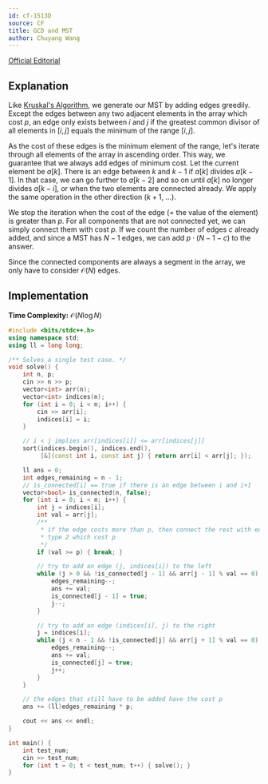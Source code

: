 ```yaml
---
id: cf-1513D
source: CF
title: GCD and MST
author: Chuyang Wang
---
```


[Official Editorial](https://codeforces.com/blog/entry/89550)

## Explanation

Like [Kruskal's Algorithm](https://usaco.guide/gold/mst#kruskals), we generate
our MST by adding edges greedily. Except the edges between any two adjacent
elements in the array which cost $p$, an edge only exists between $i$ and $j$ if
the greatest common divisor of all elements in $[i, j]$ equals the minimum of
the range $[i, j]$.

As the cost of these edges is the minimum element of the range, let's iterate
through all elements of the array in ascending order. This way, we guarantee
that we always add edges of minimum cost. Let the current element be $a[k]$.
There is an edge between $k$ and $k - 1$ if $a[k]$ divides $a[k - 1]$. In that
case, we can go further to $a[k - 2]$ and so on until $a[k]$ no longer divides
$a[k - i]$, or when the two elements are connected already. We apply the same
operation in the other direction ($k + 1$, ...).

We stop the iteration when the cost of the edge (= the value of the element) is
greater than $p$. For all components that are not connected yet, we can simply
connect them with cost $p$. If we count the number of edges $c$ already added,
and since a MST has $N - 1$ edges, we can add $p \cdot (N - 1 - c)$ to the
answer.

Since the connected components are always a segment in the array, we only have
to consider $\mathcal{O}(N)$ edges.

## Implementation

**Time Complexity:** $\mathcal{O}(N \log N)$

<LanguageSection>
<CPPSection>

```cpp
#include <bits/stdc++.h>
using namespace std;
using ll = long long;

/** Solves a single test case. */
void solve() {
	int n, p;
	cin >> n >> p;
	vector<int> arr(n);
	vector<int> indices(n);
	for (int i = 0; i < n; i++) {
		cin >> arr[i];
		indices[i] = i;
	}

	// i < j implies arr[indices[i]] <= arr[indices[j]]
	sort(indices.begin(), indices.end(),
	     [&](const int i, const int j) { return arr[i] < arr[j]; });

	ll ans = 0;
	int edges_remaining = n - 1;
	// is_connected[i] == true if there is an edge between i and i+1
	vector<bool> is_connected(n, false);
	for (int i = 0; i < n; i++) {
		int j = indices[i];
		int val = arr[j];
		/**
		 * if the edge costs more than p, then connect the rest with edges of
		 * type 2 which cost p
		 */
		if (val >= p) { break; }

		// try to add an edge (j, indices[i]) to the left
		while (j > 0 && !is_connected[j - 1] && arr[j - 1] % val == 0) {
			edges_remaining--;
			ans += val;
			is_connected[j - 1] = true;
			j--;
		}

		// try to add an edge (indices[i], j) to the right
		j = indices[i];
		while (j < n - 1 && !is_connected[j] && arr[j + 1] % val == 0) {
			edges_remaining--;
			ans += val;
			is_connected[j] = true;
			j++;
		}
	}

	// the edges that still have to be added have the cost p
	ans += (ll)edges_remaining * p;

	cout << ans << endl;
}

int main() {
	int test_num;
	cin >> test_num;
	for (int t = 0; t < test_num; t++) { solve(); }
}
```

</CPPSection>
</LanguageSection>
